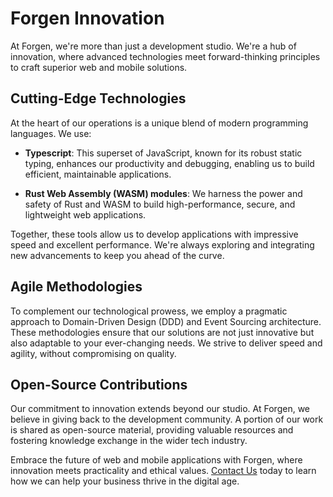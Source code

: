 # Forgen Innovation

At Forgen, we're more than just a development studio. We're a hub of innovation, where advanced technologies meet forward-thinking principles to craft superior web and mobile solutions.

## Cutting-Edge Technologies

At the heart of our operations is a unique blend of modern programming languages. We use:

- **Typescript**: This superset of JavaScript, known for its robust static typing, enhances our productivity and debugging, enabling us to build efficient, maintainable applications.

- **Rust Web Assembly (WASM) modules**: We harness the power and safety of Rust and WASM to build high-performance, secure, and lightweight web applications.

Together, these tools allow us to develop applications with impressive speed and excellent performance. We're always exploring and integrating new advancements to keep you ahead of the curve.

## Agile Methodologies

To complement our technological prowess, we employ a pragmatic approach to Domain-Driven Design (DDD) and Event Sourcing architecture. These methodologies ensure that our solutions are not just innovative but also adaptable to your ever-changing needs. We strive to deliver speed and agility, without compromising on quality.

## Open-Source Contributions

Our commitment to innovation extends beyond our studio. At Forgen, we believe in giving back to the development community. A portion of our work is shared as open-source material, providing valuable resources and fostering knowledge exchange in the wider tech industry.

Embrace the future of web and mobile applications with Forgen, where innovation meets practicality and ethical values. [Contact Us](#) today to learn how we can help your business thrive in the digital age.
